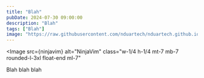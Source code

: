 ```yaml
---
title: "Blah"
pubDate: 2024-07-30 09:00:00
description: "Blah"
tags: ["Blah"]
image: "https://raw.githubusercontent.com/nduartech/nduartech.github.io/master/packages/host/src/assets/ninjavim.jpeg"
---
```



<Image
  src={ninjavim}
  alt="NinjaVim"
  class="w-1/4 h-1/4 mt-7 mb-7 rounded-l-3xl float-end ml-7"
></Image>

<div class="reset-tw">
Blah blah blah
</div>
